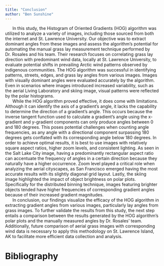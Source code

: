 ```yaml
---
title: "Conclusion"
author: "Ben Sunshine"
---
```


|       In this study, the Histogram of Oriented Gradients (HOG) algorithm was utilized to analyze a variety of images, including those sourced from both the internet and St. Lawrence University. Our objective was to extract dominant angles from these images and assess the algorithm's potential for automating the manual grass lay measurement technique performed by Dr. Rosales and his team. Their research focuses on correlating grass lay direction with predominant wind data, locally at St. Lawrence University, to evaluate potential shifts in prevailing Arctic wind patterns observed by indigenous communities. The HOG algorithm was successful in identifying patterns, streets, edges, and grass lay angles from various images. Images with visually dominant angles were evaluated accurately by the algorithm. Even in scenarios where images introduced increased variability, such as the aerial Living Laboratory and skiing image, visual patterns were reflected by the polar histograms. 

|       While the HOG algorithm proved effective, it does come with limitations. Although it can identify the axis of a gradient's angle, it lacks the capability to determine the direction of a gradient's angle. This occurs because the inverse tangent function used to calculate a gradient's angle using the x-gradient and y-gradient components can only produce angles between 0 and 180 degrees. This poses potential challenges when counting angle frequencies, as any angle with a directional component surpassing 180 degrees gets conflated with its corresponding angle below 180 degrees. In order to achieve optimal results, it is best to use images with relatively square aspect ratios, higher zoom levels, and consistent lighting. As seen in the Salt Lake City image, having a predominantly rectangular aspect ratio can accentuate the frequency of angles in a certain direction because they naturally have a higher occurrence. Zoom level played a critical role when analyzing the aerial cityscapes, as San Francisco emerged having the most accurate results with its slightly diagonal grid layout. Lastly, the skiing image highlighted the impact of object brightness on polar plots. Specifically for the distributed binning technique, images featuring brighter objects tended have higher frequencies of corresponding gradient angles because of their increased gradient magnitudes.

|       In conclusion, our findings visualize the efficacy of the HOG algorithm in extracting gradient angles from various images, particularly lay angles from grass images. To further validate the results from this study, the next step entails a comparison between the results generated by the HOG algorithm's polar plots and the manually measured angles by Dr. Rosales' team. Additionally, future comparison of aerial grass images with corresponding wind data is necessary to apply this methodology on St. Lawrence Island, AK to facilitate more efficient data collection and analysis.





# Bibliography {-}
